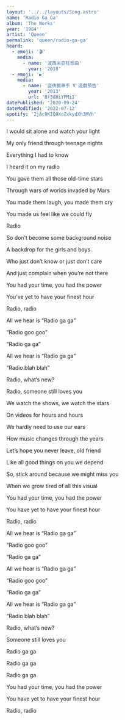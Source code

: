 ```yaml
---
layout: '../../layouts/Song.astro'
name: 'Radio Ga Ga'
album: 'The Works'
year: '1984'
artist: 'Queen'
permalink: 'queen/radio-ga-ga'
heard:
  - emoji: '🎬'
    media:
      - name: '波西米亞狂想曲'
        year: '2018'
  - emoji: '▶️'
    media:
      - name: '盜俠獵車手 V 遊戲預告'
        year: '2013'
        url: 'Bf38HiYPMiI'
datePublished: '2020-09-24'
dateModified: '2022-07-12'
spotify: '2jAc9KIQ9XoZxkydXh3MVh'
---
```


<LyricSection>

I would sit alone and watch your light

My only friend through teenage nights

Everything I had to know

I heard it on my radio

</LyricSection>

<LyricSection>

You gave them all those old-time stars

Through wars of worlds invaded by Mars

You made them laugh, you made them cry

You made us feel like we could fly

</LyricSection>

<LyricSection>

Radio

</LyricSection>

<LyricSection>

So don&rsquo;t become some background noise

A backdrop for the girls and boys

Who just don&rsquo;t know or just don&rsquo;t care

And just complain when you&rsquo;re not there

</LyricSection>

<LyricSection>

You had your time, you had the power

You&rsquo;ve yet to have your finest hour

Radio, radio

</LyricSection>

<LyricSection>

All we hear is &ldquo;Radio ga ga&rdquo;

&ldquo;Radio goo goo&rdquo;

&ldquo;Radio ga ga&rdquo;

All we hear is &ldquo;Radio ga ga&rdquo;

&ldquo;Radio blah blah&rdquo;

Radio, what&rsquo;s new?

Radio, someone still loves you

</LyricSection>

<LyricSection>

We watch the shows, we watch the stars

On videos for hours and hours

We hardly need to use our ears

How music changes through the years

</LyricSection>

<LyricSection>

Let&rsquo;s hope you never leave, old friend

Like all good things on you we depend

So, stick around because we might miss you

When we grow tired of all this visual

</LyricSection>

<LyricSection>

You had your time, you had the power

You have yet to have your finest hour

Radio, radio

</LyricSection>

<LyricSection>

All we hear is &ldquo;Radio ga ga&rdquo;

&ldquo;Radio goo goo&rdquo;

&ldquo;Radio ga ga&rdquo;

All we hear is &ldquo;Radio ga ga&rdquo;

&ldquo;Radio goo goo&rdquo;

&ldquo;Radio ga ga&rdquo;

</LyricSection>

<LyricSection>

All we hear is &ldquo;Radio ga ga&rdquo;

&ldquo;Radio blah blah&rdquo;

Radio, what&rsquo;s new?

Someone still loves you

</LyricSection>

<LyricSection>

Radio ga ga

Radio ga ga

Radio ga ga

</LyricSection>

<LyricSection>

You had your time, you had the power

You have yet to have your finest hour

Radio, radio

</LyricSection>
